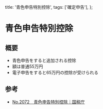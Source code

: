 
  title: '青色申告特別控除',
  tags: ['確定申告'],
};

# 青色申告特別控除

<Tags tags={meta.tags} />

## 概要
- 青色申告をすると追加される控除
- 額は普通55万円
- 電子申告をすると65万円の控除が受けられる

## 参考
- [No.2072 青色申告特別控除｜国税庁](https://www.nta.go.jp/taxes/shiraberu/taxanswer/shotoku/2072.htm)


